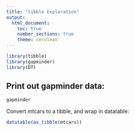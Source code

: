 ```yaml
---
title: "tibble Exploration"
output: 
  html_document:
    toc: true
    number_sections: true
    theme: cerulean
---
```


```r
library(tibble)
library(gapminder)
library(DT)
```

## Print out gapminder data:
```r
gapminder
```

<!--This is a comment-->

Convert mtcars to a tibble, and wrap in datatable:
```r
datatable(as_tibble(mtcars))
```


